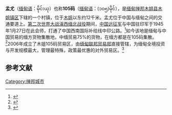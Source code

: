 {{Infobox settlement
|native_name = မိုင်းယု
|official_name = 孟尤
|pushpin_label_position = bottom
|pushpin_map = Burma
|pushpin_map_caption = 孟尤在緬甸東北與中國交界處
|image_skyline = 
|image_map = 
|map_caption = 
|subdivision_type = 國家
|subdivision_name = {{flag|Myanmar}}
|subdivision_type1 = [[緬甸行政區劃|行政區]]
|subdivision_name1 = [[撣邦|撣邦]]
|unit_pref = Imperial
|area_total_km2 = 
|population =
|population_as_of = 
|population_blank1_title = 
|population_blank2 = [[佛教|佛教]]
|population_blank2_title = 宗教
|population_density_km2 = auto
|coordinates = {{coord|23|58|23|N|97|59|00|E|region:MM|display=inline,title}}
|elevation_ft = 
|elevation_m = 
|timezone = [[緬甸標準時間|MST]]
|utc_offset = +6:30
|website =
}}
'''孟尤'''（[[缅甸语|缅甸语]]：မိုင်းယု）也称'''105码'''（[[缅甸语|缅甸语]]：(၁၀၅)မိုင်），是[[缅甸|缅甸]][[掸邦|掸邦]][[木姐县|木姐县]][[木姐镇区|木姐镇区]]下辖的一个村镇，位于[[木姐|木姐]]以东约12千米。孟尤位于中国与缅甸之间的交通要道上。[[第二次世界大战|第二次世界大战]][[滇西缅北战役|滇西缅北战役]]期间，[[中国远征军|中国远征军]]与中国驻印军于1945年1月27日在此会师，打通了中国西南国际补给线中印公路。<ref>{{cite web |title=[抗战史上的今天]1945年1月27日 中国军队芒友会师 |url=https://world.huanqiu.com/article/9CaKrnJH9z4 |website=环球网 |accessdate=2021-03-17}}</ref>如今该地是缅甸与中国贸易的缅方货物集散地，中缅贸易75%的货物，在缅方都是在105码集散。<ref>{{cite web |title=缅北口岸争夺战|url=http://www.cb.com.cn/index/show/dsx_m/cv/cv13161276|website=中国经营报 |accessdate=2021-03-17}}</ref>2006年成立了木姐105码贸易区，由[[缅甸联邦贸易部|缅甸联邦贸易部]]直接管辖，为缅甸全境投资与开发规模最大，管理最特殊，政策最优惠的对外贸易区。<ref>{{cite web |title=第十四届中缅边交会在缅甸105码举行(组图)|url=http://roll.sohu.com/20141217/n407019544.shtml|website=搜狐网 |accessdate=2021-03-17}}</ref>

==参考文献==
{{reflist}}
[[Category:掸邦城市|Category:掸邦城市]]